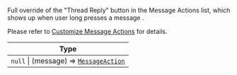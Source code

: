 Full override of the "Thread Reply" button in the Message Actions list, which shows up when user long presses a message .

Please refer to [Customize Message Actions](../guides/customize-message-actions) for details.

| Type |
| - |
| `null` \| (message) => [`MessageAction`](../../object-types/message-action) |

